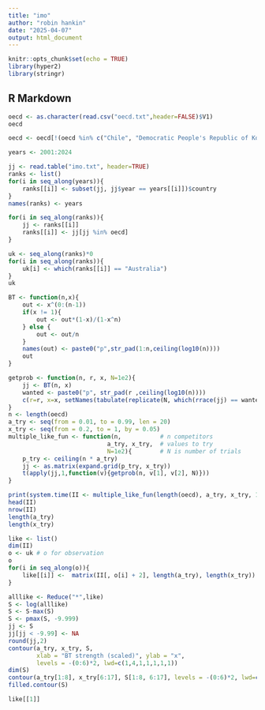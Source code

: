 ```yaml
---
title: "imo"
author: "robin hankin"
date: "2025-04-07"
output: html_document
---
```


```r
knitr::opts_chunk$set(echo = TRUE)
library(hyper2)
library(stringr)
```

## R Markdown


```r
oecd <- as.character(read.csv("oecd.txt",header=FALSE)$V1)
oecd

oecd <- oecd[!(oecd %in% c("Chile", "Democratic People's Republic of Korea", "Turkiye"))]

years <- 2001:2024

jj <- read.table("imo.txt", header=TRUE)
ranks <- list()
for(i in seq_along(years)){
    ranks[[i]] <- subset(jj, jj$year == years[[i]])$country
}
names(ranks) <- years
```


```r
for(i in seq_along(ranks)){
    jj <- ranks[[i]]
    ranks[[i]] <- jj[jj %in% oecd]
}
```


```r
uk <- seq_along(ranks)*0
for(i in seq_along(ranks)){
    uk[i] <- which(ranks[[i]] == "Australia")
}
uk
```

```r
BT <- function(n,x){
    out <- x^(0:(n-1))
    if(x != 1){
        out <- out*(1-x)/(1-x^n)
    } else {
        out <- out/n
    }
    names(out) <- paste0("p",str_pad(1:n,ceiling(log10(n))))
    out
}

getprob <- function(n, r, x, N=1e2){
    jj <- BT(n, x)
    wanted <- paste0("p", str_pad(r ,ceiling(log10(n))))
    c(r=r, x=x, setNames(tabulate(replicate(N, which(rrace(jj) == wanted)),nbins=n), paste0("p", 1:n)))
}
n <- length(oecd)
a_try <- seq(from = 0.01, to = 0.99, len = 20)
x_try <- seq(from = 0.2, to = 1, by = 0.05)
multiple_like_fun <- function(n,           # n competitors
                            a_try, x_try,  # values to try
                            N=1e2){        # N is number of trials
    p_try <- ceiling(n * a_try)
    jj <- as.matrix(expand.grid(p_try, x_try))
    t(apply(jj,1,function(v){getprob(n, v[1], v[2], N)}))
}
```


```r
print(system.time(II <- multiple_like_fun(length(oecd), a_try, x_try, 1e4)))
head(II)
nrow(II)
length(a_try)
length(x_try)
```

```r
like <- list()
dim(II)
o <- uk # o for observation
o
for(i in seq_along(o)){
    like[[i]] <-  matrix(II[, o[i] + 2], length(a_try), length(x_try))
}
```

```r
alllike <- Reduce("*",like)
S <- log(alllike)
S <- S-max(S)
S <- pmax(S, -9.999)
jj <- S
jj[jj < -9.99] <- NA
round(jj,2)
contour(a_try, x_try, S,
        xlab = "BT strength (scaled)", ylab = "x",
        levels = -(0:6)*2, lwd=c(1,4,1,1,1,1,1))
dim(S)
contour(a_try[1:8], x_try[6:17], S[1:8, 6:17], levels = -(0:6)*2, lwd=c(1,4,1,1,1,1,1))
filled.contour(S)
```


```r
like[[1]]
```
